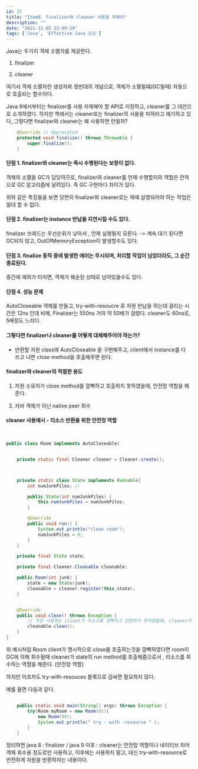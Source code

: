```yaml
---
id: 37
title: "Item8. finalizer와 cleaner 사용을 피해라"
description: ""
date: "2021-12-05 23:49:39"
tags: ['Java', 'Effective Java 3/E']
---
```

Java는 두가지 객체 소멸자를 제공한다. 

 
1. finalizer 

2. cleaner 

여기서 객체 소멸자란 생성자와 정반대의 개념으로, 객체가 소멸될떄(GC될때)
자동으로 호출되는 함수이다. 


Java 9에서부터는 finalizer를 사용 자제해야 할 API로 지정하고, cleaner를 그 대안으로 소개하였다. 하지만 책에서는 cleaner또는 finalizer의 사용을 피하라고 얘기하고 있다,.그렇다면 finalizer와 cleaner는 왜 사용하면 안될까? 

```java
    @Override // deprecated 
    protected void finalize() throws Throwable {
        super.finalize();
    }

```

#### 단점 1. finalizer와 cleaner는 즉시 수행된다는 보장이 없다. 

객체의 소멸을 GC가 담당하므로, finalizer와 cleaner를 언제 수행할지의 역할은 전적으로 GC 알고리즘에 달려있다. 즉 GC 구현마다 차이가 있다. 

위와 같은 특징들을 보면 당연히 finalizer와 cleaner로는 제때 실행되어야 하는 작업은 절대 할 수 없다. 


#### 단점 2. finalizer는 instance 반납을 지연시킬 수도 있다. 

finalizer 쓰레드는 우선순위가 낮아서 , 언제 실행될지 모른다. -> 계속 대기 된다면 GC되지 않고, OutOfMemoryException이 발생할수도 있다. 


#### 단점 3. finalize 동작 중에 발생한 에러는 무시되며, 처리할 작업이 남았더라도, 그 순간 종료된다.

중간에 예외가 터지면, 객체가 훼손된 상태로 남아있을수도 있다. 


#### 단점 4. 성능 문제 

AutoCloseable 객체를 만들고, try-with-resoucre 로 자원 반납을 하는데 걸리는 시간은 12ns 인데 비해, Finalizer는 550ns 거의 약 50배가 걸렸다. cleaner도 60ns로, 5배정도 느리다. 

#### 그렇다면 finalizer나 cleaner를 어떻게 대체해주어야 하는가?

- 반환할 자원 class에 AutoCloseable 을 구현해주고, client에서 instance를 다 쓰고 나면 close method을 호출해주면 된다. 

#### finalizer와 cleaner의 적절한 용도 
1. 자원 소유자가 close method를 깜빡하고 호출하지 못하였을때, 안전망 역할을 해준다. 

2. 자바 객체가 아닌 native peer 회수 

 
#### cleaner 사용예시 - 리소스 반환을 위한 안전망 역할

```java


public class Room implements AutoCloseable{


    private static final Cleaner cleaner = Cleaner.create();



    private static class State implements Runnable{
        int numJunkPiles; //

        public State(int numJunkPiles) {
            this.numJunkPiles = numJunkPiles;
        }

        @Override
        public void run() {
            System.out.println("clean room");
            numJunkPiles = 0;
        }
    }

    private final State state;

    private final Cleaner.Cleanable cleanable;

    public Room(int junk) {
        state = new State(junk);
        cleanable = cleaner.register(this,state);
    }


    @Override
    public void close() throws Exception {
        // 자원 사용하는 client가 리소스를 깜빡하고 반환하지 못하였을때, cleaner가 안전망 역할로써 이를 반환해준다 (gc될떄 호출됨 )
        cleanable.clean();
    }
}


```

위 예시처럼 Room client가 명시적으로 close를 호출하는것을 깜빡하였다면 room이 GC에 의해 회수될때 cleaner가 state의 run method를 호출해줌으로서 , 리소스를 회수하는 역할을 해준다. (안전망 역할)

하지만 이조차도  try-with-resouces 블록으로 감싸면 필요하지 않다. 

예를 들면 다음과 같다.

```java

    public static void main(String[] args) throws Exception {
        try(Room myRoom = new Room(8)){
            new Room(99);
            System.out.println(" try - with -resource " );
        }
    }
```


정리하면 java 8 : finalizer / java 9 이후 : cleaner는 안전망 역할이나 네이티브 피어 객체 회수용 정도로만 사용하고, 이후에는 사용하지 말고, 대신 try-with-resource로 안전하게 자원을 반환하자는 내용이다.